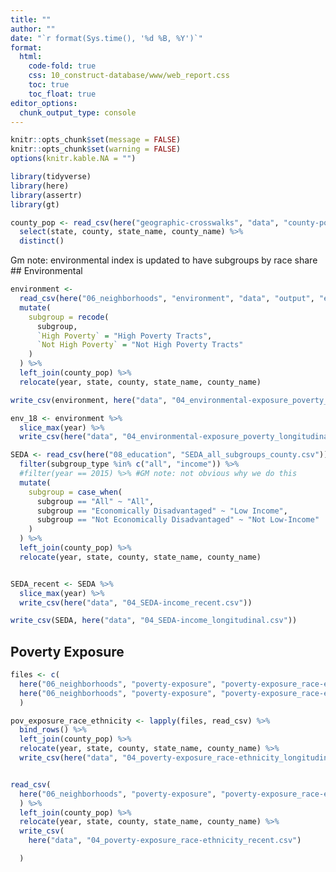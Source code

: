 ```yaml
---
title: ""
author: ""
date: "`r format(Sys.time(), '%d %B, %Y')`"
format:
  html:
    code-fold: true
    css: 10_construct-database/www/web_report.css
    toc: true
    toc_float: true
editor_options: 
  chunk_output_type: console
---
```


<style>
@import url('https://fonts.googleapis.com/css?family=Lato&display=swap');
</style>

<link rel="stylesheet" href="//fonts.googleapis.com/css?family=Lato" />

```r
knitr::opts_chunk$set(message = FALSE)
knitr::opts_chunk$set(warning = FALSE)
options(knitr.kable.NA = "")

```

```r
library(tidyverse)
library(here)
library(assertr)
library(gt)

```



```r
county_pop <- read_csv(here("geographic-crosswalks", "data", "county-populations.csv")) %>%
  select(state, county, state_name, county_name) %>%
  distinct()

```

Gm note: environmental index is updated to have subgroups by race share
## Environmental


```r
environment <- 
  read_csv(here("06_neighborhoods", "environment", "data", "output", "environment_county_sub_all.csv"), guess_max = 5000) %>%
  mutate(
    subgroup = recode(
      subgroup,
      `High Poverty` = "High Poverty Tracts",
      `Not High Poverty` = "Not High Poverty Tracts"
    )
  ) %>%
  left_join(county_pop) %>%
  relocate(year, state, county, state_name, county_name) 

write_csv(environment, here("data", "04_environmental-exposure_poverty_longitudinal.csv")) 

env_18 <- environment %>% 
  slice_max(year) %>%
  write_csv(here("data", "04_environmental-exposure_poverty_longitudinal.csv"))

```


```r
SEDA <- read_csv(here("08_education", "SEDA_all_subgroups_county.csv")) %>%
  filter(subgroup_type %in% c("all", "income")) %>%
  #filter(year == 2015) %>% #GM note: not obvious why we do this 
  mutate(
    subgroup = case_when(
      subgroup == "All" ~ "All",
      subgroup == "Economically Disadvantaged" ~ "Low Income",
      subgroup == "Not Economically Disadvantaged" ~ "Not Low-Income"
    )
  ) %>%
  left_join(county_pop) %>%
  relocate(year, state, county, state_name, county_name)


SEDA_recent <- SEDA %>%
  slice_max(year) %>%
  write_csv(here("data", "04_SEDA-income_recent.csv"))

write_csv(SEDA, here("data", "04_SEDA-income_longitudinal.csv"))
```

## Poverty Exposure

```r
files <- c(
  here("06_neighborhoods", "poverty-exposure", "poverty-exposure_race-ethnicity_county_2018.csv"),
  here("06_neighborhoods", "poverty-exposure", "poverty-exposure_race-ethnicity_county_2021.csv")
  )

pov_exposure_race_ethnicity <- lapply(files, read_csv) %>%
  bind_rows() %>%
  left_join(county_pop) %>% 
  relocate(year, state, county, state_name, county_name) %>%
  write_csv(here("data", "04_poverty-exposure_race-ethnicity_longitudinal.csv"))


read_csv(  
  here("06_neighborhoods", "poverty-exposure", "poverty-exposure_race-ethnicity_county_2021.csv")
  ) %>%
  left_join(county_pop) %>%
  relocate(year, state, county, state_name, county_name) %>%
  write_csv(
    here("data", "04_poverty-exposure_race-ethnicity_recent.csv")

  )

```




